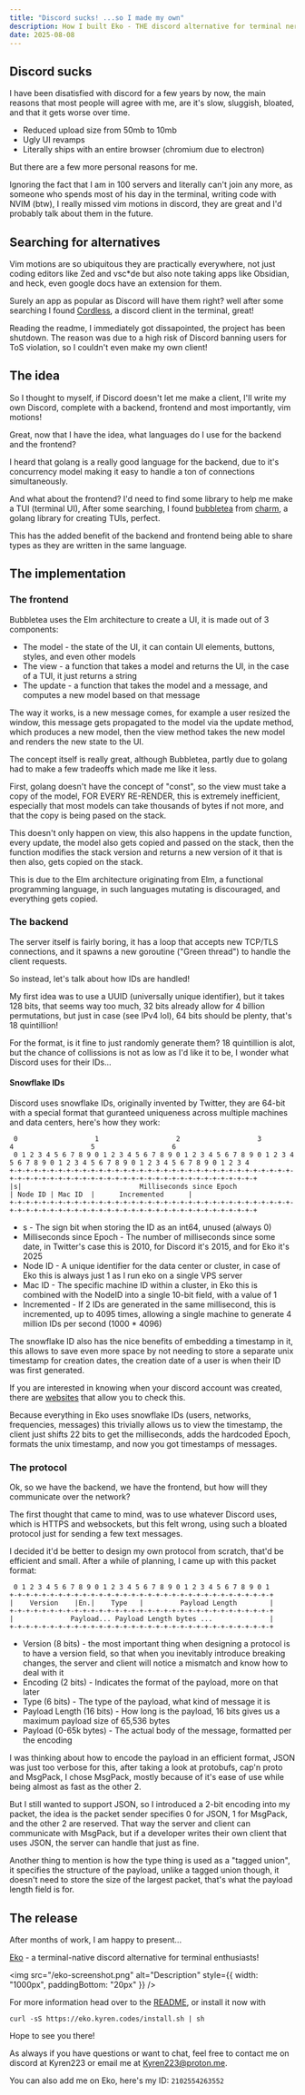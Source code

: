 ```yaml
---
title: "Discord sucks! ...so I made my own"
description: How I built Eko - THE discord alternative for terminal nerds
date: 2025-08-08
---
```


## Discord sucks

I have been disatisfied with discord for a few years by now, the main reasons that most people will
agree with me, are it's slow, sluggish, bloated, and that it gets worse over time.

- Reduced upload size from 50mb to 10mb
- Ugly UI revamps
- Literally ships with an entire browser (chromium due to electron)

But there are a few more personal reasons for me.

Ignoring the fact that I am in 100 servers and literally can't join any more,
as someone who spends most of his day in the terminal, writing code with NVIM (btw),
I really missed vim motions in discord, they are great and I'd probably talk about them in the future.

## Searching for alternatives

Vim motions are so ubiquitous they are practically everywhere, not just coding editors like Zed and
vsc\*de but also note taking apps like Obsidian, and heck, even google docs have an extension for them.

Surely an app as popular as Discord will have them right? well after some searching I found
[Cordless](https://github.com/Bios-Marcel/cordless), a discord client in the terminal, great!

Reading the readme, I immediately got dissapointed, the project has been shutdown.
The reason was due to a high risk of Discord banning users for ToS violation, so I couldn't even make my own client!

## The idea

So I thought to myself, if Discord doesn't let me make a client, I'll write my own Discord, complete
with a backend, frontend and most importantly, vim motions!

Great, now that I have the idea, what languages do I use for the backend and the frontend?

I heard that golang is a really good language for the backend, due to it's concurrency model making
it easy to handle a ton of connections simultaneously.

And what about the frontend? I'd need to find some library to help me make a TUI (terminal UI),
After some searching, I found [bubbletea](https://github.com/charmbracelet/bubbletea) from [charm](https://github.com/charmbracelet),
a golang library for creating TUIs, perfect.

This has the added benefit of the backend and frontend being able to share types as they are
written in the same language.

## The implementation

### The frontend

Bubbletea uses the Elm architecture to create a UI, it is made out of 3 components:

- The model - the state of the UI, it can contain UI elements, buttons, styles, and even other models
- The view - a function that takes a model and returns the UI, in the case of a TUI, it just returns a string
- The update - a function that takes the model and a message, and computes a new model based on that message

The way it works, is a new message comes, for example a user resized the window, this message
gets propagated to the model via the update method, which produces a new model, then
the view method takes the new model and renders the new state to the UI.

The concept itself is really great, although Bubbletea, partly due to golang had to make a few
tradeoffs which made me like it less.

First, golang doesn't have the concept of "const", so the view must take a copy of the model,
FOR EVERY RE-RENDER, this is extremely inefficient, especially that most models can take thousands
of bytes if not more, and that the copy is being pased on the stack.

This doesn't only happen on view, this also happens in the update function, every update, the model
also gets copied and passed on the stack, then the function modifies the stack version and returns
a new version of it that is then also, gets copied on the stack.

This is due to the Elm architecture originating from Elm, a functional programming language, in
such languages mutating is discouraged, and everything gets copied.

### The backend

The server itself is fairly boring, it has a loop that accepts new TCP/TLS connections, and it
spawns a new goroutine ("Green thread") to handle the client requests.

So instead, let's talk about how IDs are handled!

My first idea was to use a UUID (universally unique identifier), but it takes 128 bits, that seems
way too much, 32 bits already allow for 4 billion permutations, but just in case (see IPv4 lol),
64 bits should be plenty, that's 18 quintillion!

For the format, is it fine to just randomly generate them? 18 quintillion is alot, but the chance
of collissions is not as low as I'd like it to be, I wonder what Discord uses for their IDs...

#### Snowflake IDs

Discord uses snowflake IDs, originally invented by Twitter, they are 64-bit with a special format
that guranteed uniqueness across multiple machines and data centers, here's how they work:

```
 0                   1                   2                   3                   4                   5                   6
 0 1 2 3 4 5 6 7 8 9 0 1 2 3 4 5 6 7 8 9 0 1 2 3 4 5 6 7 8 9 0 1 2 3 4 5 6 7 8 9 0 1 2 3 4 5 6 7 8 9 0 1 2 3 4 5 6 7 8 9 0 1 2 3 4
+-+-+-+-+-+-+-+-+-+-+-+-+-+-+-+-+-+-+-+-+-+-+-+-+-+-+-+-+-+-+-+-+-+-+-+-+-+-+-+-+-+-+-+-+-+-+-+-+-+-+-+-+-+-+-+-+-+-+-+-+-+-+-+-+-+
|s|                             Milliseconds since Epoch                              | Node ID | Mac ID  |      Incremented      |
+-+-+-+-+-+-+-+-+-+-+-+-+-+-+-+-+-+-+-+-+-+-+-+-+-+-+-+-+-+-+-+-+-+-+-+-+-+-+-+-+-+-+-+-+-+-+-+-+-+-+-+-+-+-+-+-+-+-+-+-+-+-+-+-+-+
```

- s - The sign bit when storing the ID as an int64, unused (always 0)
- Milliseconds since Epoch - The number of milliseconds since some date, in Twitter's case this is 2010, for Discord it's 2015, and for Eko it's 2025
- Node ID - A unique identifier for the data center or cluster, in case of Eko this is always just 1 as I run eko on a single VPS server
- Mac ID - The specific machine ID within a cluster, in Eko this is combined with the NodeID into a single 10-bit field, with a value of 1
- Incremented - If 2 IDs are generated in the same millisecond, this is incremented, up to 4095 times,
allowing a single machine to generate 4 million IDs per second (1000 * 4096)

The snowflake ID also has the nice benefits of embedding a timestamp in it, this allows to save
even more space by not needing to store a separate unix timestamp for creation dates, the creation
date of a user is when their ID was first generated.

If you are interested in knowing when your discord account was created, there are [websites](https://snowsta.mp/)
that allow you to check this.

Because everything in Eko uses snowflake IDs (users, networks, frequencies, messages) this trivially
allows us to view the timestamp, the client just shifts 22 bits to get the milliseconds, adds the
hardcoded Epoch, formats the unix timestamp, and now you got timestamps of messages.

### The protocol

Ok, so we have the backend, we have the frontend, but how will they communicate over the network?

The first thought that came to mind, was to use whatever Discord uses, which is HTTPS and websockets,
but this felt wrong, using such a bloated protocol just for sending a few text messages.

I decided it'd be better to design my own protocol from scratch, that'd be efficient and small.
After a while of planning, I came up with this packet format:

```
 0 1 2 3 4 5 6 7 8 9 0 1 2 3 4 5 6 7 8 9 0 1 2 3 4 5 6 7 8 9 0 1
+-+-+-+-+-+-+-+-+-+-+-+-+-+-+-+-+-+-+-+-+-+-+-+-+-+-+-+-+-+-+-+-+
|    Version    |En.|    Type   |         Payload Length        |
+-+-+-+-+-+-+-+-+-+-+-+-+-+-+-+-+-+-+-+-+-+-+-+-+-+-+-+-+-+-+-+-+
|              Payload... Payload Length bytes ...              |
+-+-+-+-+-+-+-+-+-+-+-+-+-+-+-+-+-+-+-+-+-+-+-+-+-+-+-+-+-+-+-+-+

```

- Version (8 bits) - the most important thing when designing a protocol is to have a version field,
  so that when you inevitably introduce breaking changes, the server and client will notice a mismatch
  and know how to deal with it
- Encoding (2 bits) - Indicates the format of the payload, more on that later
- Type (6 bits) - The type of the payload, what kind of message it is
- Payload Length (16 bits) - How long is the payload, 16 bits gives us a maximum payload size of 65,536 bytes
- Payload (0-65k bytes) - The actual body of the message, formatted per the encoding

I was thinking about how to encode the payload in an efficient format, JSON was just too verbose
for this, after taking a look at protobufs, cap'n proto and MsgPack, I chose MsgPack, mostly
because of it's ease of use while being almost as fast as the other 2.

But I still wanted to support JSON, so I introduced a 2-bit encoding into my packet,
the idea is the packet sender specifies 0 for JSON, 1 for MsgPack, and the other 2 are reserved.
That way the server and client can communicate with MsgPack, but if a developer writes their own
client that uses JSON, the server can handle that just as fine.

Another thing to mention is how the type thing is used as a "tagged union", it specifies the
structure of the payload, unlike a tagged union though, it doesn't need to store the size of the
largest packet, that's what the payload length field is for.

## The release

After months of work, I am happy to present...

[Eko](https://github.com/kyren223/eko) - a terminal-native discord alternative for terminal enthusiasts!

<img
  src="/eko-screenshot.png"
  alt="Description"
  style={{ width: "1000px", paddingBottom: "20px" }}
/>

For more information head over to the [README](https://github.com/kyren223/eko), or install it now with

```
curl -sS https://eko.kyren.codes/install.sh | sh
```

Hope to see you there!

As always if you have questions or want to chat, feel free to contact me on discord at Kyren223 or email me at Kyren223@proton.me.

You can also add me on Eko, here's my ID: `2102554263552`
